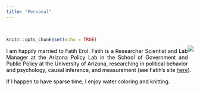 ```yaml
---
title: "Personal"
---
```



<br>

<style>
body {
text-align: justify}
</style>
```r
knitr::opts_chunk$set(echo = TRUE)
```
<div style= "float:right;position: relative; top: -20px;">
![](photo2.jpg)
</div>

<p style="color:black"> I am happily married to Fatih Erol. Fatih is a Researcher Scientist and Lab Manager at the Arizona Policy Lab in the School of Government and Public Policy at the University of Arizona, researching in political behavior and psychology, causal inference, and measurement (see Fatih's site <a href="http://fatiherolphd.com">here</a>).<br></p> 

<p style="color:black">If I happen to have sparse time, I enjoy water coloring and knitting.</p>
